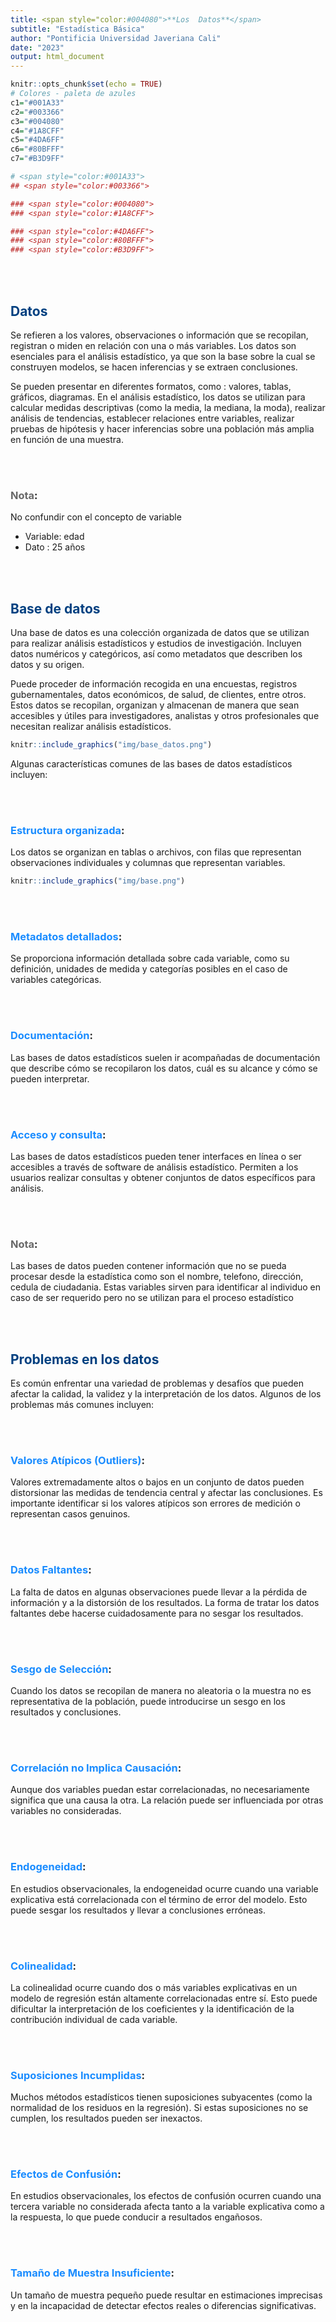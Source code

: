 ```yaml
---
title: <span style="color:#004080">**Los  Datos**</span>
subtitle: "Estadística Básica"
author: "Pontificia Universidad Javeriana Cali"
date: "2023"
output: html_document
---
```


```r
knitr::opts_chunk$set(echo = TRUE)
# Colores - paleta de azules
c1="#001A33"
c2="#003366"
c3="#004080"
c4="#1A8CFF"
c5="#4DA6FF"
c6="#80BFFF"
c7="#B3D9FF"

# <span style="color:#001A33"> 
## <span style="color:#003366">  

### <span style="color:#004080">
### <span style="color:#1A8CFF">

### <span style="color:#4DA6FF">
### <span style="color:#80BFFF">
### <span style="color:#B3D9FF">

```

<br/><br/>

## <span style="color:#004080">**Datos**</span>

Se refieren a los valores, observaciones o información que se recopilan, registran o miden en relación con una o más variables. Los datos son esenciales para el análisis estadístico, ya que son la base sobre la cual se construyen modelos, se hacen inferencias y se extraen conclusiones.

Se pueden presentar en diferentes formatos, como : valores, tablas, gráficos, diagramas. En el análisis estadístico, los datos se utilizan para calcular medidas descriptivas (como la media, la mediana, la moda), realizar análisis de tendencias, establecer relaciones entre variables, realizar pruebas de hipótesis y hacer inferencias sobre una población más amplia en función de una muestra.

<br/><br/>

### <span style="color:#686868">**Nota**</span>:

No confundir con el concepto de variable

*  Variable: edad
*  Dato : 25 años

<br/><br/>

## <span style="color:#004080">**Base de datos**</span>

Una base de datos es una colección organizada de datos que se utilizan para realizar análisis estadísticos y estudios de investigación. Incluyen datos numéricos y categóricos, así como metadatos que describen los datos y su origen.

Puede proceder de información recogida en una encuestas, registros gubernamentales, datos económicos, de salud, de clientes, entre otros. Estos datos se recopilan, organizan y almacenan de manera que sean accesibles y útiles para investigadores, analistas y otros profesionales que necesitan realizar análisis estadísticos.


```r
knitr::include_graphics("img/base_datos.png")
```


Algunas características comunes de las bases de datos estadísticos incluyen:

<br/><br/>

### <span style="color:#1A8CFF">**Estructura organizada**</span>: 

Los datos se organizan en tablas o archivos, con filas que representan observaciones individuales y columnas que representan variables.


```r
knitr::include_graphics("img/base.png")
```


<br/><br/>

###  <span style="color:#1A8CFF">**Metadatos detallados**</span>: 

Se proporciona información detallada sobre cada variable, como su definición, unidades de medida y categorías posibles en el caso de variables categóricas.

<br/><br/>

###  <span style="color:#1A8CFF">**Documentación**</span>: 

Las bases de datos estadísticos suelen ir acompañadas de documentación que describe cómo se recopilaron los datos, cuál es su alcance y cómo se pueden interpretar.

<br/><br/>

### <span style="color:#1A8CFF">**Acceso y consulta**</span>: 

Las bases de datos estadísticos pueden tener interfaces en línea o ser accesibles a través de software de análisis estadístico. Permiten a los usuarios realizar consultas y obtener conjuntos de datos específicos para análisis.

<br/><br/>

### <span style="color:#686868">**Nota**</span>:

Las bases de datos pueden contener información que no se pueda procesar desde la estadística como son el nombre, telefono, dirección, cedula de ciudadania. Estas variables sirven para identificar al individuo en caso de ser requerido pero no se utilizan para el proceso estadístico

<br><br>

## <span style="color:#004080">**Problemas en los datos**</span>

Es común enfrentar una variedad de problemas y desafíos que pueden afectar la calidad, la validez  y la interpretación de los datos. Algunos de los problemas más comunes incluyen:

<br><br>

### <span style="color:#1A8CFF">**Valores Atípicos (Outliers)**</span>: 

Valores extremadamente altos o bajos en un conjunto de datos pueden distorsionar las medidas de tendencia central y afectar las conclusiones. Es importante identificar si los valores atípicos son errores de medición o representan casos genuinos.

<br><br>

### <span style="color:#1A8CFF">**Datos Faltantes**</span>: 

La falta de datos en algunas observaciones puede llevar a la pérdida de información y a la distorsión de los resultados. La forma de tratar los datos faltantes debe hacerse cuidadosamente para no sesgar los resultados.

<br><br>

### <span style="color:#1A8CFF">**Sesgo de Selección**</span>: 

Cuando los datos se recopilan de manera no aleatoria o la muestra no es representativa de la población, puede introducirse un sesgo en los resultados y conclusiones.

<br><br>

### <span style="color:#1A8CFF">**Correlación no Implica Causación**</span>:

Aunque dos variables puedan estar correlacionadas, no necesariamente significa que una causa la otra. La relación puede ser influenciada por otras variables no consideradas.

<br><br>

### <span style="color:#1A8CFF">**Endogeneidad**</span>:

En estudios observacionales, la endogeneidad ocurre cuando una variable explicativa está correlacionada con el término de error del modelo. Esto puede sesgar los resultados y llevar a conclusiones erróneas.

<br><br>

### <span style="color:#1A8CFF">**Colinealidad**</span>: 

La colinealidad ocurre cuando dos o más variables explicativas en un modelo de regresión están altamente correlacionadas entre sí. Esto puede dificultar la interpretación de los coeficientes y la identificación de la contribución individual de cada variable.

<br><br>

### <span style="color:#1A8CFF">**Suposiciones Incumplidas**</span>: 

Muchos métodos estadísticos tienen suposiciones subyacentes (como la normalidad de los residuos en la regresión). Si estas suposiciones no se cumplen, los resultados pueden ser inexactos.

<br><br>

### <span style="color:#1A8CFF">**Efectos de Confusión**</span>: 

En estudios observacionales, los efectos de confusión ocurren cuando una tercera variable no considerada afecta tanto a la variable explicativa como a la respuesta, lo que puede conducir a resultados engañosos.

<br><br>

### <span style="color:#1A8CFF">**Tamaño de Muestra Insuficiente**</span>: 

Un tamaño de muestra pequeño puede resultar en estimaciones imprecisas y en la incapacidad de detectar efectos reales o diferencias significativas.

<br><br>


